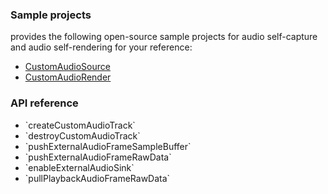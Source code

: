 <PlatformWrapper platform="ios">

### Sample projects

<Vg k= "COMPANY"/> provides the following open-source sample projects for audio self-capture and audio self-rendering for your reference:

* [CustomAudioSource](https://github.com/AgoraIO/API-Examples/tree/main/iOS/APIExample/APIExample/Examples/Advanced/CustomAudioSource)
* [CustomAudioRender](https://github.com/AgoraIO/API-Examples/tree/main/iOS/APIExample/APIExample/Examples/Advanced/CustomAudioRender)

### API reference

- <Link to="{{Global.API_REF_IOS_ROOT_RTC_KIT}}/agorartcenginekit/createcustomaudiotrack(_:config:)">`createCustomAudioTrack`</Link>
- <Link to="{{Global.API_REF_IOS_ROOT_RTC_KIT}}/agorartcenginekit/destroycustomaudiotrack(_:)">`destroyCustomAudioTrack`</Link>
- <Link to="{{Global.API_REF_IOS_ROOT_RTC_KIT}}/agorartcmediaplayerprotocol/play()">`pushExternalAudioFrameSampleBuffer`</Link>
- <Link to="{{Global.API_REF_IOS_ROOT_RTC_KIT}}/agorartcenginekit/pushexternalaudioframesamplebuffer(_:)">`pushExternalAudioFrameRawData`</Link>
- <Link to="{{Global.API_REF_IOS_ROOT_RTC_KIT}}/agorartcenginekit/enableexternalaudiosink(_:samplerate:channels:)">`enableExternalAudioSink`</Link>
- <Link to="{{Global.API_REF_IOS_ROOT_RTC_KIT}}/agorartcenginekit/pullplaybackaudioframerawdata(_:lengthinbyte:)">`pullPlaybackAudioFrameRawData`</Link>

</PlatformWrapper>